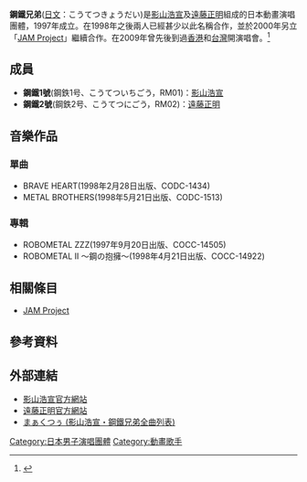 '''鋼鐵兄弟'''([[日文|日文]]：こうてつきょうだい)是[[影山浩宣|影山浩宣]]及[[遠藤正明|遠藤正明]]組成的日本動畫演唱團體，1997年成立。在1998年之後兩人已經甚少以此名稱合作，並於2000年另立「[[JAM_Project|JAM Project]]」繼續合作。在2009年曾先後到過[[香港|香港]]和[[台灣|台灣]]開演唱會。<ref>{{cite web
|url= http://gnn.gamer.com.tw/7/40157.html
|title= 影山浩宣與遠藤正明「極限燃燒Ⅱ–翻天覆地」演唱會 11 月底登台
|accessdate= 2009-11-13
|accessdaymonth= 
|accessmonthday= 
|accessyear= 
|author= 
|last= 
|first= 
|authorlink= 
|coauthors= 
|date= 
|year= 
|month= 
|format= 
|work= 巴哈姆特電玩資訊站
|publisher= 旺普網路資訊
|pages= 
|language= zh
|doi= 
|archiveurl= https://web.archive.org/web/20160304070619/http://gnn.gamer.com.tw/7/40157.html
|archivedate= 2016-03-04
|quote= 
|dead-url= no
}}</ref>

== 成員 ==
*'''鋼鐵1號'''(鋼鉄1号、こうてついちごう，RM01)：[[影山浩宣|影山浩宣]]
*'''鋼鐵2號'''(鋼鉄2号、こうてつにごう，RM02)：[[遠藤正明|遠藤正明]]

== 音樂作品 ==
=== 單曲 ===
* BRAVE HEART(1998年2月28日出版、CODC-1434)
* METAL BROTHERS(1998年5月21日出版、CODC-1513)

=== 專輯 ===
* ROBOMETAL ZZZ(1997年9月20日出版、COCC-14505)
* ROBOMETAL II 〜鋼の抱擁〜(1998年4月21日出版、COCC-14922)

== 相關條目 ==
*[[JAM_Project|JAM Project]]

== 參考資料 ==
{{reflist}}

== 外部連結 ==
*[https://web.archive.org/web/20091006044602/http://www.airblanca.com/index.html 影山浩宣官方網站]
*[http://www.endoh-masaaki.com 遠藤正明官方網站] {{Wayback|url=http://www.endoh-masaaki.com/ |date=20210330143648 }}
*[http://mark2.s28.xrea.com/ まぁくつぅ (影山浩宣・鋼鐵兄弟全曲列表)] {{Wayback|url=http://mark2.s28.xrea.com/ |date=20201101052059 }}

{{DEFAULTSORT:Kyoutetsu Kyoudai}}
[[Category:日本男子演唱團體|Category:日本男子演唱團體]]
[[Category:動畫歌手|Category:動畫歌手]]


{{singer-stub}}